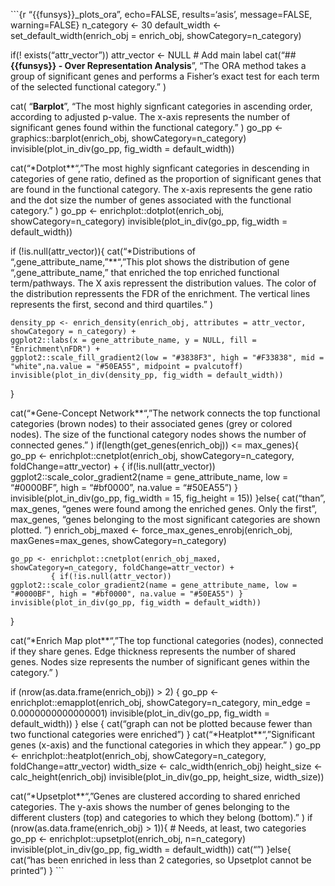 ```{r "{{funsys}}_plots_ora", echo=FALSE, results='asis', message=FALSE, warning=FALSE}
n_category <- 30
default_width <- set_default_width(enrich_obj = enrich_obj, showCategory=n_category)

if(! exists("attr_vector")) attr_vector <- NULL
# Add main label
cat("## **{{funsys}} - Over Representation Analysis**\n",
		"The ORA method takes a group of significant genes and performs a Fisher's exact test for each term of the selected functional category.\n\n"
)

cat(
	"**Barplot**\n\n", 
	"The most highly signficant categories in ascending order, according to adjusted p-value. 
	The x-axis represents the number of significant genes found within the functional category.\n\n"
)
go_pp <- graphics::barplot(enrich_obj, showCategory=n_category)
invisible(plot_in_div(go_pp, fig_width = default_width))

cat("\n\n**Dotplot**\n\n",
        "The most highly signficant categories in descending in categories of gene ratio, defined as the proportion of significant genes that are found in the functional category.
         The x-axis represents the gene ratio and the dot size the number of genes associated with the functional category.\n\n"
)
go_pp <- enrichplot::dotplot(enrich_obj, showCategory=n_category)
invisible(plot_in_div(go_pp, fig_width = default_width))


if (!is.null(attr_vector)){
	cat("\n\n**Distributions of ",gene_attribute_name,"**\n\n", 
	  "This plot shows the distribution of gene ",gene_attribute_name," that enriched the top enriched functional term/pathways.
	   The X axis repressent the distribution values. The color of the distribution repressents the FDR of the enrichment.
	   The vertical lines represents the first, second and third quartiles.\n\n"
	)

	density_pp <- enrich_density(enrich_obj, attributes = attr_vector, showCategory = n_category) + 
	ggplot2::labs(x = gene_attribute_name, y = NULL, fill = "Enrichment\nFDR") +
	ggplot2::scale_fill_gradient2(low = "#3838F3", high = "#F33838", mid = "white",na.value = "#50EA55", midpoint = pvalcutoff)
	invisible(plot_in_div(density_pp, fig_width = default_width))
}

cat("\n\n**Gene-Concept Network**\n\n", 
	  "The network connects the top functional categories (brown nodes) to their associated genes (grey or colored nodes).
 	   The size of the functional category nodes shows the number of connected genes.\n\n"
)
if(length(get_genes(enrich_obj)) <= max_genes){
	go_pp <- enrichplot::cnetplot(enrich_obj, showCategory=n_category, foldChange=attr_vector) +
	 		 { if(!is.null(attr_vector)) ggplot2::scale_color_gradient2(name = gene_attribute_name, low = "#0000BF", high = "#bf0000", na.value = "#50EA55") }
	invisible(plot_in_div(go_pp, fig_width = 15, fig_height = 15))
}else{
	cat("\n\nMore than", max_genes, "genes were found among the enriched genes. Only the first", max_genes, "genes belonging to the most significant categories are shown plotted. \n\n")
	enrich_obj_maxed <- force_max_genes_enrobj(enrich_obj, maxGenes=max_genes, showCategory=n_category)

	go_pp <- enrichplot::cnetplot(enrich_obj_maxed, showCategory=n_category, foldChange=attr_vector) +
	 		 { if(!is.null(attr_vector)) ggplot2::scale_color_gradient2(name = gene_attribute_name, low = "#0000BF", high = "#bf0000", na.value = "#50EA55") }
	invisible(plot_in_div(go_pp, fig_width = default_width))
}

cat("\n\n**Enrich Map plot**\n\n", 
  "The top functional categories (nodes), connected if they share genes. Edge thickness represents the number of shared genes.
	  Nodes size represents the number of significant genes within the category.\n\n"
)

if (nrow(as.data.frame(enrich_obj)) > 2) {
	go_pp <- enrichplot::emapplot(enrich_obj, showCategory=n_category,  min_edge = 0.0000000000000001)
	invisible(plot_in_div(go_pp, fig_width = default_width))
} else {
	cat("\nThis graph can not be plotted because fewer than two functional categories were enriched\n")
}
cat("\n\n**Heatplot**\n\n", 
	  "Significant genes (x-axis) and the functional categories in which they appear." 
)
go_pp <- enrichplot::heatplot(enrich_obj, showCategory=n_category, foldChange=attr_vector)
width_size <- calc_width(enrich_obj)
height_size <- calc_height(enrich_obj) 
invisible(plot_in_div(go_pp, height_size, width_size))

cat("\n\n**Upsetplot**\n\n", 
	  "Genes are clustered according to shared enriched categories. 
	  The y-axis shows the number of genes belonging to the different clusters (top) and categories to which they belong (bottom).\n\n"
)
if (nrow(as.data.frame(enrich_obj) > 1)){ # Needs, at least, two categories
	go_pp <- enrichplot::upsetplot(enrich_obj, n=n_category)
	invisible(plot_in_div(go_pp, fig_width = default_width))
	cat("\n \n")
}else{
	cat("\n\nGenes has been enriched in less than 2 categories, so Upsetplot cannot be printed\n\n")
}
```
